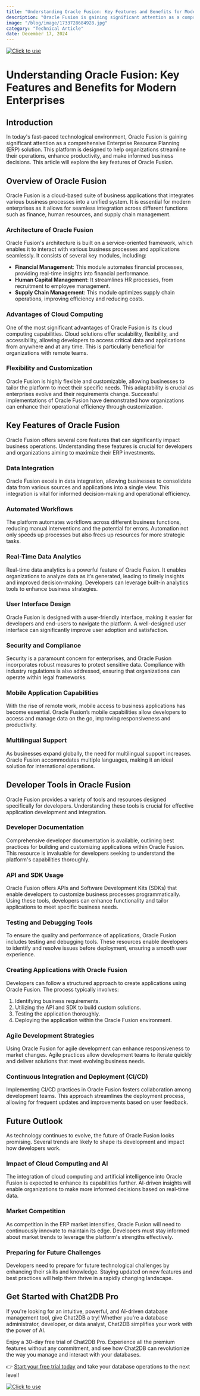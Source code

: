 ```yaml
---
title: "Understanding Oracle Fusion: Key Features and Benefits for Modern Enterprises"
description: "Oracle Fusion is gaining significant attention as a comprehensive Enterprise Resource Planning (ERP) solution."
image: "/blog/image/1733728684928.jpg"
category: "Technical Article"
date: December 17, 2024
---
```

[![Click to use](/image/blog/bg/chat2db1.png)](https://app.chat2db.ai/)
# Understanding Oracle Fusion: Key Features and Benefits for Modern Enterprises


<Authors date="December 17, 2024">
  <Author name="Jing" link="https://chat2db.ai" />
</Authors>

## Introduction

In today's fast-paced technological environment, Oracle Fusion is gaining significant attention as a comprehensive Enterprise Resource Planning (ERP) solution. This platform is designed to help organizations streamline their operations, enhance productivity, and make informed business decisions. This article will explore the key features of Oracle Fusion.

## Overview of Oracle Fusion

Oracle Fusion is a cloud-based suite of business applications that integrates various business processes into a unified system. It is essential for modern enterprises as it allows for seamless integration across different functions such as finance, human resources, and supply chain management. 

### Architecture of Oracle Fusion

Oracle Fusion's architecture is built on a service-oriented framework, which enables it to interact with various business processes and applications seamlessly. It consists of several key modules, including:

- **Financial Management**: This module automates financial processes, providing real-time insights into financial performance.
- **Human Capital Management**: It streamlines HR processes, from recruitment to employee management.
- **Supply Chain Management**: This module optimizes supply chain operations, improving efficiency and reducing costs.

### Advantages of Cloud Computing

One of the most significant advantages of Oracle Fusion is its cloud computing capabilities. Cloud solutions offer scalability, flexibility, and accessibility, allowing developers to access critical data and applications from anywhere and at any time. This is particularly beneficial for organizations with remote teams.

### Flexibility and Customization

Oracle Fusion is highly flexible and customizable, allowing businesses to tailor the platform to meet their specific needs. This adaptability is crucial as enterprises evolve and their requirements change. Successful implementations of Oracle Fusion have demonstrated how organizations can enhance their operational efficiency through customization.

## Key Features of Oracle Fusion

Oracle Fusion offers several core features that can significantly impact business operations. Understanding these features is crucial for developers and organizations aiming to maximize their ERP investments.

### Data Integration

Oracle Fusion excels in data integration, allowing businesses to consolidate data from various sources and applications into a single view. This integration is vital for informed decision-making and operational efficiency.

### Automated Workflows

The platform automates workflows across different business functions, reducing manual interventions and the potential for errors. Automation not only speeds up processes but also frees up resources for more strategic tasks.

### Real-Time Data Analytics

Real-time data analytics is a powerful feature of Oracle Fusion. It enables organizations to analyze data as it’s generated, leading to timely insights and improved decision-making. Developers can leverage built-in analytics tools to enhance business strategies.

### User Interface Design

Oracle Fusion is designed with a user-friendly interface, making it easier for developers and end-users to navigate the platform. A well-designed user interface can significantly improve user adoption and satisfaction.

### Security and Compliance

Security is a paramount concern for enterprises, and Oracle Fusion incorporates robust measures to protect sensitive data. Compliance with industry regulations is also addressed, ensuring that organizations can operate within legal frameworks.

### Mobile Application Capabilities

With the rise of remote work, mobile access to business applications has become essential. Oracle Fusion’s mobile capabilities allow developers to access and manage data on the go, improving responsiveness and productivity.

### Multilingual Support

As businesses expand globally, the need for multilingual support increases. Oracle Fusion accommodates multiple languages, making it an ideal solution for international operations.

## Developer Tools in Oracle Fusion

Oracle Fusion provides a variety of tools and resources designed specifically for developers. Understanding these tools is crucial for effective application development and integration.

### Developer Documentation

Comprehensive developer documentation is available, outlining best practices for building and customizing applications within Oracle Fusion. This resource is invaluable for developers seeking to understand the platform's capabilities thoroughly.

### API and SDK Usage

Oracle Fusion offers APIs and Software Development Kits (SDKs) that enable developers to customize business processes programmatically. Using these tools, developers can enhance functionality and tailor applications to meet specific business needs.

### Testing and Debugging Tools

To ensure the quality and performance of applications, Oracle Fusion includes testing and debugging tools. These resources enable developers to identify and resolve issues before deployment, ensuring a smooth user experience.

### Creating Applications with Oracle Fusion

Developers can follow a structured approach to create applications using Oracle Fusion. The process typically involves:

1. Identifying business requirements.
2. Utilizing the API and SDK to build custom solutions.
3. Testing the application thoroughly.
4. Deploying the application within the Oracle Fusion environment.

### Agile Development Strategies

Using Oracle Fusion for agile development can enhance responsiveness to market changes. Agile practices allow development teams to iterate quickly and deliver solutions that meet evolving business needs.

### Continuous Integration and Deployment (CI/CD)

Implementing CI/CD practices in Oracle Fusion fosters collaboration among development teams. This approach streamlines the deployment process, allowing for frequent updates and improvements based on user feedback.

## Future Outlook

As technology continues to evolve, the future of Oracle Fusion looks promising. Several trends are likely to shape its development and impact how developers work.

### Impact of Cloud Computing and AI

The integration of cloud computing and artificial intelligence into Oracle Fusion is expected to enhance its capabilities further. AI-driven insights will enable organizations to make more informed decisions based on real-time data.

### Market Competition

As competition in the ERP market intensifies, Oracle Fusion will need to continuously innovate to maintain its edge. Developers must stay informed about market trends to leverage the platform's strengths effectively.

### Preparing for Future Challenges

Developers need to prepare for future technological challenges by enhancing their skills and knowledge. Staying updated on new features and best practices will help them thrive in a rapidly changing landscape.

## Get Started with Chat2DB Pro

If you're looking for an intuitive, powerful, and AI-driven database management tool, give Chat2DB a try! Whether you're a database administrator, developer, or data analyst, Chat2DB simplifies your work with the power of AI.

Enjoy a 30-day free trial of Chat2DB Pro. Experience all the premium features without any commitment, and see how Chat2DB can revolutionize the way you manage and interact with your databases.

👉 [Start your free trial today](https://app.chat2db.ai/) and take your database operations to the next level!

[![Click to use](/image/blog/bg/chat2db.jpg)](https://app.chat2db.ai/)